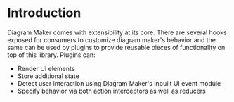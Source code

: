 
<Meta title="Docs/Plugins/Introduction" />

# Introduction
Diagram Maker comes with extensibility at its core. There are several hooks exposed for consumers to customize diagram maker's behavior and the same can be used by plugins to provide reusable pieces of functionality on top of this library. Plugins can:
* Render UI elements
* Store additional state
* Detect user interaction using Diagram Maker's inbuilt UI event module
* Specify behavior via both action interceptors as well as reducers
